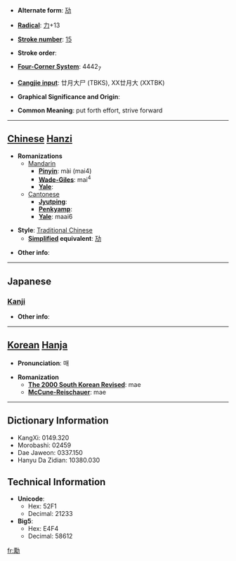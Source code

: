 * '''Alternate form''': [[劢]]

* '''[[Wiktionary:Chinese radical index| Radical]]''': [[Wiktionary:Chinese radical index 力|力]]+13

* '''[[Wiktionary:Chinese total strokes index|Stroke number]]''': [[Wiktionary:Chinese total strokes index 15|15]]

* '''Stroke order''': 

* '''[[Wiktionary:Chinese four corner index|Four-Corner System]]''': 4442<sub>7</sub>

* '''[[Wiktionary:Chinese Cangjie index|Cangjie input]]''': 廿月大尸 (TBKS), XX廿月大 (XXTBK)

* '''Graphical Significance and Origin''': 

* '''Common Meaning''': put forth effort, strive forward

----

== [[Chinese]] [[Hanzi]] ==

* '''Romanizations'''
** [[Mandarin]]
*** '''[[Pinyin]]''': mài (mai4)
*** '''[[Wade-Giles]]''': mai<sup>4</sup>
*** '''[[Yale]]''': 
**[[Cantonese]]
***'''[[Jyutping]]''':
***'''[[Penkyamp]]''': 
***'''[[Yale]]''': maai6

* '''Style''': [[Traditional Chinese]] 
** '''[[Simplified Chinese|Simplified]] equivalent''': [[劢]]

* '''Other info''': 

----

==Japanese==
===[[Kanji]]===
{{kanji|on readings=[[ばい]] (bai), [[め]] (me)|kun readings=[[つとめる]] (tsutomeru)}}

* '''Other info''':  

----

== [[Korean]] [[Hanja]] ==

* '''Pronunciation''': 매

* '''Romanization'''
** '''[[The 2000 South Korean Revised Romanization|The 2000 South Korean Revised]]''': mae
** '''[[McCune-Reischauer]]''': mae

----

== Dictionary Information ==

* KangXi: 0149.320
* Morobashi: 02459
* Dae Jaweon: 0337.150
* Hanyu Da Zidian: 10380.030

== Technical Information ==

* '''Unicode''':
** Hex: 52F1
** Decimal: 21233
* '''Big5''':
** Hex: E4F4
** Decimal: 58612

[[fr:勱]]